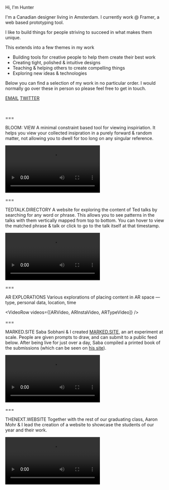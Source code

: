
Hi, I'm Hunter

I'm a Canadian designer living in Amsterdam.
I currently work @ Framer, a web based prototyping tool.

I like to build things for people striving to succeed in what makes them unique.

This extends into a few themes in my work
- Building tools for creative people to help them create their best work
- Creating tight, polished & intuitive designs
- Teaching & helping others to create compelling things
- Exploring new ideas & technologies

Below you can find a selection of my work in no particular order.
I would normally go over these in person so please feel free to get in touch.

[EMAIL](mailto:huntercaron.design@icloud.com)
[TWITTER](https://twitter.com/huntercaron)

<br />

===

BLOOM: VIEW
A minimal constraint based tool for viewing inspiriation. It helps you view your collected insipration in a purely forward & random matter, not allowing you to dwell for too long on any singular reference.

<Video controls>
    <source src={viewVideo} type="video/mp4" />
</Video>

===

TEDTALK.DIRECTORY 
A website for exploring the content of Ted talks by searching for any word or phrase. This allows you to see patterns in the talks with them vertically mapped from top to bottom. You can hover to view the matched phrase & talk or click to go to the talk itself at that timestamp.

<Video controls>
    <source src={tedTalkVideo} type="video/mp4" />
</Video>

===

AR EXPLORATIONS
Various explorations of placing content in AR space — type, personal data, location, time

<VideoRow videos={[ARVideo, ARInstaVideo, ARTypeVideo]} />

===

MARKED.SITE
Saba Sobhani & I created [MARKED.SITE](https://huntercaron.github.io/MARKED.SITE/), an art experiment at scale. People are given prompts to draw, and can submit to a public feed below. After being live for just over a day, Saba compiled a printed book of the submissions (which can be seen on [his site](http://sabasobhani.com/)).

<Video controls>
    <source src={markedSiteVideo} type="video/mp4" />
</Video>

===

THENEXT.WEBSITE
Together with the rest of our graduating class, Aaron Mohr & I lead the creation of a website to showcase the students of our year and their work. 

<Video controls>
    <source src={theNextVideo} type="video/mp4" />
</Video>
